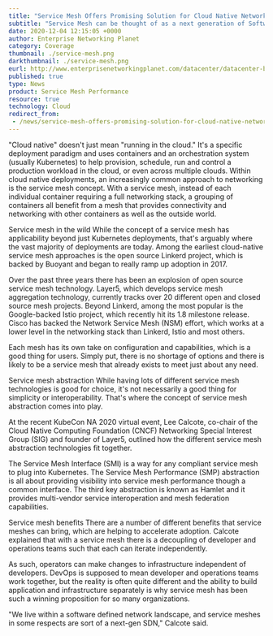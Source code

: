 ```yaml
---
title: "Service Mesh Offers Promising Solution for Cloud Native Networking"
subtitle: "Service Mesh can be thought of as a next generation of Software Defined Networking (SDN) for the cloud. Here are the main approaches."
date: 2020-12-04 12:15:05 +0000
author: Enterprise Networking Planet
category: Coverage
thumbnail: ./service-mesh.png
darkthumbnail: ./service-mesh.png
eurl: http://www.enterprisenetworkingplanet.com/datacenter/datacenter-blog/service-mesh-cloud-native-networking.html
published: true
type: News
product: Service Mesh Performance
resource: true
technology: Cloud
redirect_from:
 - /news/service-mesh-offers-promising-solution-for-cloud-native-networking/
---
```



<NewsWrapper>

<div>

"Cloud native" doesn't just mean "running in the cloud." It's a specific deployment paradigm and uses containers and an orchestration system (usually Kubernetes) to help provision, schedule, run and control a production workload in the cloud, or even across multiple clouds. Within cloud native deployments, an increasingly common approach to networking is the service mesh concept. With a service mesh, instead of each individual container requiring a full networking stack, a grouping of containers all benefit from a mesh that provides connectivity and networking with other containers as well as the outside world.

Service mesh in the wild
While the concept of a service mesh has applicability beyond just Kubernetes deployments, that's arguably where the vast majority of deployments are today. Among the earliest cloud-native service mesh approaches is the open source Linkerd project, which is backed by Buoyant and began to really ramp up adoption in 2017.

Over the past three years there has been an explosion of open source service mesh technology. Layer5, which develops service mesh aggregation technology, currently tracks over 20 different open and closed source mesh projects. Beyond Linkerd, among the most popular is the Google-backed Istio project, which recently hit its 1.8 milestone release. Cisco has backed the Network Service Mesh (NSM) effort, which works at a lower level in the networking stack than Linkerd, Istio and most others.

Each mesh has its own take on configuration and capabilities, which is a good thing for users. Simply put, there is no shortage of options and there is likely to be a service mesh that already exists to meet just about any need.

Service mesh abstraction
While having lots of different service mesh technologies is good for choice, it's not necessarily a good thing for simplicity or interoperability. That's where the concept of service mesh abstraction comes into play.

At the recent KubeCon NA 2020 virtual event, Lee Calcote, co-chair of the Cloud Native Computing Foundation (CNCF) Networking Special Interest Group (SIG) and founder of Layer5, outlined how the different service mesh abstraction technologies fit together.

The Service Mesh Interface (SMI) is a way for any compliant service mesh to plug into Kubernetes. The Service Mesh Performance (SMP) abstraction is all about providing visibility into service mesh performance though a common interface. The third key abstraction is known as Hamlet and it provides multi-vendor service interoperation and mesh federation capabilities.

Service mesh benefits
There are a number of different benefits that service meshes can bring, which are helping to accelerate adoption. Calcote explained that with a service mesh there is a decoupling of developer and operations teams such that each can iterate independently.

As such, operators can make changes to infrastructure independent of developers. DevOps is supposed to mean developer and operations teams work together, but the reality is often quite different and the ability to build application and infrastructure separately is why service mesh has been such a winning proposition for so many organizations.

"We live within a software defined network landscape, and service meshes in some respects are sort of a next-gen SDN," Calcote said.

</div>

</NewsWrapper>
